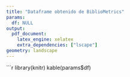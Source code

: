 ```yaml
---
title: "Dataframe obtenido de BiblioMetrics"
params:
  df: NULL
output:
  pdf_document:
    latex_engine: xelatex
    extra_dependencies: ["lscape"]
geometry: landscape
---
```



```r
library(knitr)
kable(params$df)
